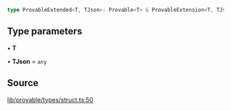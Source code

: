 ```ts
type ProvableExtended<T, TJson>: Provable<T> & ProvableExtension<T, TJson>;
```

## Type parameters

• **T**

• **TJson** = `any`

## Source

[lib/provable/types/struct.ts:50](https://github.com/o1-labs/o1js/blob/ccbd5fd4525adaf6c1f07bef7847d7bac67c71b5/src/lib/provable/types/struct.ts#L50)
